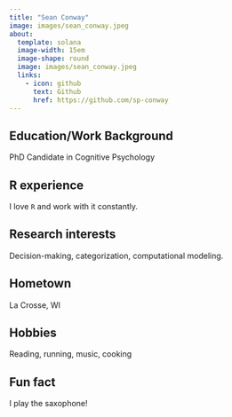 ```yaml
---
title: "Sean Conway"
image: images/sean_conway.jpeg
about:
  template: solana
  image-width: 15em
  image-shape: round
  image: images/sean_conway.jpeg
  links:
    - icon: github
      text: Github
      href: https://github.com/sp-conway
---
```


## Education/Work Background
PhD Candidate in Cognitive Psychology

## R experience
I love `R` and work with it constantly.

## Research interests
Decision-making, categorization, computational modeling.

## Hometown
La Crosse, WI

## Hobbies
Reading, running, music, cooking

## Fun fact
I play the saxophone!